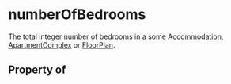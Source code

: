 # numberOfBedrooms

The total integer number of bedrooms in a some <a class="localLink" href="/Accommodation">Accommodation</a>, <a class="localLink" href="/ApartmentComplex">ApartmentComplex</a> or <a class="localLink" href="/FloorPlan">FloorPlan</a>.

## Property of



